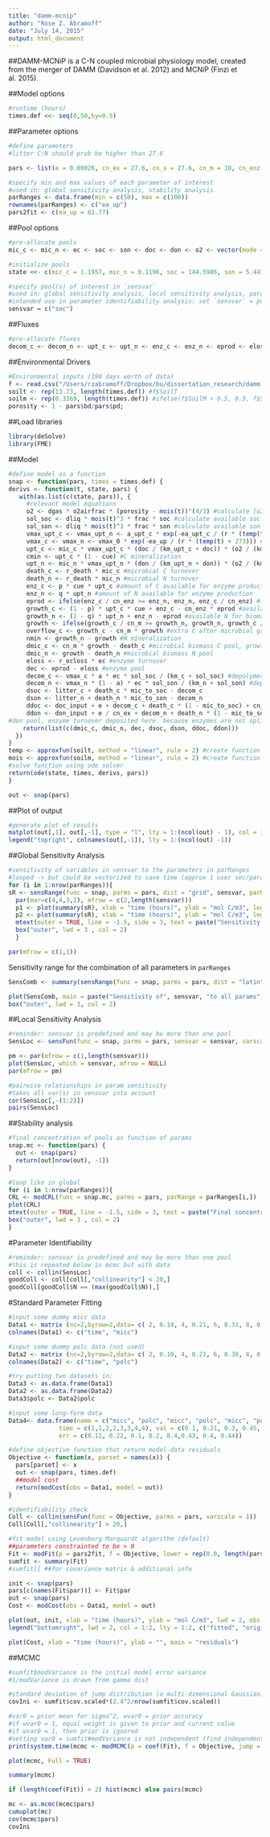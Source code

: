 ```yaml
---
title: "damm-mcnip"
author: "Rose Z. Abramoff"
date: "July 14, 2015"
output: html_document
---
```

##DAMM-MCNiP is a C-N coupled microbial physiology model, created from the merger of DAMM (Davidson et al. 2012) and MCNiP (Finzi et al. 2015). 

##Model options
```r
#runtime (hours)
times.def <<- seq(0,50,by=0.5)
```

##Parameter options
```r
#define parameters
#litter C:N should prob be higher than 27.6

pars <- list(e = 0.00026, cn_ex = 27.6, cn_s = 27.6, cn_m = 10, cn_enz = 3, p = 0.5, q = 0.5, a = 0.5, r = 0.008314, r_death = 0.00015, r_ecloss = 0.001, mic_to_soc = 0.5, mic_to_son = 0.5, doc_input = 0.0005, litter_c = 0.0005, don_input = 0.0005/27.6, litter_n = 0.0005/27.6, a_upt_c = 1.0815e11, vmax_0 = 1.0815E11, ea_upt_c = 61.77, ea_up = 61.77, km_upt_c = 0.3, km_upt_n = 0.3, km_c = 0.0025, km_n = 0.0025, cue = 0.31, km_o2 = 0.121, dgas = 1.67, o2airfrac = 0.209, bd = 0.8, pd = 2.52, frac = 0.000414, dliq = 3.17)

#specify min and max values of each parameter of interest
#used in: global sensitivity analysis, stability analysis
parRanges <- data.frame(min = c(50), max = c(100))
rownames(parRanges) <- c("ea_up")
pars2fit <- c(ea_up = 61.77)
```

##Pool options
```r
#pre-allocate pools
mic_c <- mic_n <- ec <- soc <- son <- doc <- don <- o2 <- vector(mode = "double", length = length(times.def)) 

#initialize pools
state <<- c(mic_c = 1.1957, mic_n = 0.1196, soc = 144.5986, son = 5.4413, doc = 0.00091631, don = 0.00049421, ec = 0.0325)

#specify pool(s) of interest in `sensvar`
#used in: global sensitivity analysis, local sensitivity analysis, parameter identifiability analysis
#intended use in parameter identifiability analysis: set `sensvar` = pools for which there are data, then assess collinearity to determine which parameter combinations require data
sensvar = c("soc")
```

##Fluxes
```r
#pre-allocate fluxes
decom_c <- decom_n <- upt_c <- upt_n <- enz_c <- enz_n <- eprod <- eloss <- growth_c <- growth_n <- growth <- death_c <- death_n <- overflow_c <- cmin <- nmin <- vector(mode = "double", length = length(times.def))
```

##Environmental Drivers
```r
#Environmental inputs (190 days worth of data)
f <- read.csv("/Users/rzabramoff/Dropbox/bu/dissertation_research/damm-mcnip/hformat.csv", sep=",",header=T, na.strings="NA")
soilt <- rep(13.73, length(times.def)) #f$SoilT
soilm <- rep(0.3369, length(times.def)) #ifelse(f$SoilM > 0.5, 0.5, f$SoilM)
porosity <- 1 - pars$bd/pars$pd;
```

##Load libraries
```r
library(deSolve)
library(FME)
```


##Model
```r
#define model as a function
snap <- function(pars, times = times.def) {
derivs <- function(t, state, pars) {
   with(as.list(c(state, pars)), {
     #relevant model equations
     o2 <- dgas * o2airfrac * (porosity - mois(t))^(4/3) #calculate [o2] at time t
     sol_soc <- dliq * mois(t)^3 * frac * soc #calculate available soc at reaction site
     sol_son <- dliq * mois(t)^3 * frac * son #calculate available son at reaction site
     vmax_upt_c <- vmax_upt_n <- a_upt_c * exp(-ea_upt_c / (r * (temp(t) + 273))) #calculate uptake kinetics
     vmax_c <- vmax_n <- vmax_0 * exp(-ea_up / (r * (temp(t) + 273))) #calculate depolymerization kinetics
     upt_c <- mic_c * vmax_upt_c * (doc / (km_upt_c + doc)) * (o2 / (km_o2 + o2)) #microbial C uptake
     cmin <- upt_c * (1 - cue) #C mineralization
     upt_n <- mic_n * vmax_upt_n * (don / (km_upt_n + don)) * (o2 / (km_o2 + o2)) #microbial N uptake
     death_c <- r_death * mic_c #microbial C turnover
     death_n <- r_death * mic_n #microbial N turnover
     enz_c <- p * cue * upt_c #amount of C available for enzyme production after C allocated to mineralization
     enz_n <- q * upt_n #amount of N available for enzyme production
     eprod <- ifelse(enz_c / cn_enz >= enz_n, enz_n, enz_c / cn_enz) #if enzyme production is N-limited, then number of enzyme produced = N cost for enzyme production (1 enzyme made for every 1 N used), else enzyme production C-limited
     growth_c <- (1 - p) * upt_c * cue + enz_c - cn_enz * eprod #available C for biomass growth
     growth_n <- (1 - q) * upt_n + enz_n - eprod #available N for biomass growth
     growth <- ifelse(growth_c / cn_m >= growth_n, growth_n, growth_c / cn_m) #if microbes N-limited, then amount of microbial biomass growth equals cost of N to produce microbes, else growth is C-limited
     overflow_c <- growth_c - cn_m * growth #extra C after microbial growth goes to overflow metabolism
     nmin <- growth_n - growth #N mineralization
     dmic_c <- cn_m * growth - death_c #microbial biomass C pool, growth multiplied by C:N of microbes because growth = N cost to build a microbe, but C cost is greater
     dmic_n <- growth - death_n #microbial biomass N pool
     eloss <- r_ecloss * ec #enzyme turnover
     dec <- eprod - eloss #enzyme pool
     decom_c <- vmax_c * a * ec * sol_soc / (km_c + sol_soc) #depolymerization of soc by enzymes
     decom_n <- vmax_n * (1 - a) * ec * sol_son / (km_n + sol_son) #depolymerization of son by enzymes
     dsoc <- litter_c + death_c * mic_to_soc - decom_c
     dson <- litter_n + death_n * mic_to_son - decom_n
     ddoc <- doc_input + e + decom_c + death_c * (1 - mic_to_soc) + cn_enz / (1 + cn_enz) * eloss - upt_c #doc pool, enzyme turnover deposited here.
     ddon <- don_input + e / cn_ex + decom_n + death_n * (1 - mic_to_son) + 1 / cn_enz * eloss - upt_n
#don pool, enzyme turnover deposited here. because enzymes are not split up into separate pools within the model, the amount of C and N created by the turnover of an enzyme is calculated using the C:N of enzymes
    return(list(c(dmic_c, dmic_n, dec, dsoc, dson, ddoc, ddon)))
  })
}
temp <- approxfun(soilt, method = "linear", rule = 2) #create function for input data
mois <- approxfun(soilm, method = "linear", rule = 2) #create function for input data
#solve function using ode solver
return(ode(state, times, derivs, pars))
}

out <- snap(pars)
```

##Plot of output
```r
#generate plot of results
matplot(out[,1], out[,-1], type = "l", lty = 1:(ncol(out) - 1), col = 1, xlab = "time (hours)", ylab = "mol C/m3")
legend("topright", colnames(out[,-1]), lty = 1:(ncol(out) -1))
```

##Global Sensitivity Analysis
```r
#sensitivity of variables in sensvar to the parameters in parRanges
#looped -> but could be vectorized to save time (approx 1 user sec/parameter)
for (i in 1:nrow(parRanges)){
sR <- sensRange(func = snap, parms = pars, dist = "grid", sensvar, parRange = parRanges[i,], num = 10)
  par(mar=c(4,4,3,2), mfrow = c(2,length(sensvar)))
  p1 <- plot(summary(sR), xlab = "time (hours)", ylab = "mol C/m3", legpos = "topleft", mfrow = NULL)
  p2 <- plot(summary(sR), xlab = "time (hours)", ylab = "mol C/m3", legpos = "topleft", mfrow = NULL, quant = TRUE, col = c("lightblue", "blue"))
  mtext(outer = TRUE, line = -1.5, side = 3, text = paste("Sensitivity to", rownames(parRanges[i,])), cex = 1.25)
  box("outer", lwd = 3 , col = 2)
  }
```

```r
par(mfrow = c(1,1))
```

Sensitivity range for the combination of all parameters in `parRanges`
```r
SensComb <- summary(sensRange(func = snap, parms = pars, dist = "latin", sensvar = sensvar, parRange = parRanges, num = 100))

plot(SensComb, main = paste("Sensitivity of", sensvar, "to all params"), xlab = "time (hours)", ylab = "mol C/m3")
box("outer", lwd = 3, col = 2)
```


##Local Sensitivity Analysis
```r
#reminder: sensvar is predefined and may be more than one pool
SensLoc <- sensFun(func = snap, parms = pars, sensvar = sensvar, varscale = 1)

pm <- par(mfrow = c(1,length(sensvar)))
plot(SensLoc, which = sensvar, mfrow = NULL)
par(mfrow = pm)

#pairwise relationships in param sensitivity
#takes all var(s) in sensvar into account
cor(SensLoc[,-(1:2)])
pairs(SensLoc)
```

##Stability analysis
```r
#final concentration of pools as function of params
snap.mc <- function(pars) {
  out <- snap(pars)
  return(out[nrow(out), -1])
}

#loop like in global
for (i in 1:nrow(parRanges)){
CRL <- modCRL(func = snap.mc, parms = pars, parRange = parRanges[i,])
plot(CRL)
mtext(outer = TRUE, line = -1.5, side = 3, text = paste("Final concentration response to", rownames(parRanges[i,])), cex = 1.25)
box("outer", lwd = 3 , col = 2)
}
```

#Parameter Identifiability
```r
#reminder: sensvar is predefined and may be more than one pool
#this is repeated below in mcmc but with data
coll <- collin(SensLoc)
goodColl <- coll[coll[,"collinearity"] < 20,]
goodColl[goodColl$N == (max(goodColl$N)),]
```

#Standard Parameter Fitting
```r
#input some dummy micc data
Data1 <- matrix (nc=2,byrow=2,data= c( 2, 0.14, 4, 0.21, 6, 0.31, 8, 0.40, + 10, 0.69, 12, 0.97, 14, 1.42, 16, 2.0, 18, 3.0, 20, 4.5, 22, 6.5, 24, 9.5, 26, 13.5, 28, 20.5, 30, 29 , 35, 65, 40, 61))
colnames(Data1) <- c("time", "micc")

#input some dummy polc data (not used)
Data2 <- matrix (nc=2,byrow=2,data= c( 2, 0.10, 4, 0.21, 6, 0.30, 8, 0.40, + 10, 0.67, 12, 0.99, 14, 1.47, 16, 2.0, 18, 3.0, 20, 4.5, 22, 6.8, 24, 9.2, 26, 13.5, 28, 20.6, 30, 29 , 35, 65, 40, 61))
colnames(Data2) <- c("time", "polc")

#try putting two datasets in:
Data3 <- as.data.frame(Data1)
Data2 <- as.data.frame(Data2)
Data3$polc <- Data2$polc

#input some long-form data
Data4<- data.frame(name = c("micc", "polc", "micc", "polc", "micc", "polc", "micc", "polc"),
              time = c(1,1,2,2,3,3,4,4), val = c(0.1, 0.21, 0.3, 0.45, 0.54, 0.67, 0.8, 0.99),
              err = c(0.11, 0.22, 0.1, 0.2, 0.4,0.43, 0.4, 0.44))

#define objective function that return model-data residuals
Objective <- function(x, parset = names(x)) {
  pars[parset] <- x
  out <- snap(pars, times.def)
  ##model cost
  return(modCost(obs = Data1, model = out))
}

#identifiability check
Coll <- collin(sensFun(func = Objective, parms = pars, varscale = 1))
Coll[Coll[,"collinearity"] > 20,]

#fit model using Levenberg-Marquardt algorithm (default)
##parameters constrainted to be > 0
Fit <- modFit(p = pars2fit, f = Objective, lower = rep(0.0, length(pars2fit)))
sumfit <- summary(Fit)
#sumfit[] ##for covariance matrix & additional info

init <- snap(pars)
pars[c(names(Fit$par))] <- Fit$par
out <- snap(pars)
Cost <- modCost(obs = Data1, model = out)

plot(out, init, xlab = "time (hours)", ylab = "mol C/m3", lwd = 2, obs = Data1, obspar = list(cex = 2, pch = 18))
legend("bottomright", lwd = 2, col = 1:2, lty = 1:2, c("fitted", "original"))

plot(Cost, xlab = "time (hours)", ylab = "", main = "residuals")
```

##MCMC
```r
#sumfit$modVariance is the initial model error variance
#1/modVariance is drawn from gamma dist

#standard deviation of jump distribution (a multi-dimensional Gaussian)
covIni <- sumfit$cov.scaled*(2.4^2/nrow(sumfit$cov.scaled)) 

#var0 = prior mean for sigma^2, wvar0 = prior accuracy
#if wvar0 = 1, equal weight is given to prior and current value
#if wvar0 = 1, then prior is ignored
#setting var0 = sumfit#modVariance is not independent (find independent estimates...)
print(system.time(mcmc <- modMCMC(p = coef(Fit), f = Objective, jump = covIni, var0 = sumfit$modVariance, wvar0 = 1, niter = 1000, updatecov = 1001)))

plot(mcmc, Full = TRUE)

summary(mcmc)

if (length(coef(Fit)) < 2) hist(mcmc) else pairs(mcmc)

mc <- as.mcmc(mcmc$pars)
cumuplot(mc)
cov(mcmc$pars)
covIni
```

